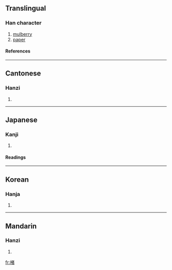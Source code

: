 ==Translingual==
===Han character===
{{Han char|rn=75|rad=木|as=09|sn=13|four=4496<sub>0</sub>|canj=木十大日 (DJKA)}}
# [[mulberry]]
# [[paper]]
====References====
{{Han ref|kx=0541.090|dkj=15172|dj=0928.150|hdz=21223.090|uh=696E|ud=26990|bh=B4D8|bd=46296}}

----
==Cantonese==
===Hanzi===
{{yue-hanzi|jyut=|y=chyu5}}
# {{defn|Cantonese}}

----
==Japanese==
===Kanji===
{{ja-kanji|grade=|rs=木09}}
# {{defn|Japanese}} 
====Readings====
{{ja-readings|on=[[ちょ]] (cho)|kun=[[こうぞ]] (kouzo)}}

----
==Korean==
===Hanja===
{{ko-hanja|hangeul=저|eumhun=|rv=jeo|mr=chŏ|y=ce}}
# {{defn|Korean}}

----
==Mandarin==
===Hanzi===
{{cmn-hanzi|pin=[[chǔ]] (chu3)|wg=ch'u<sup>3</sup>}}
# {{defn|Mandarin}}

[[fr:楮]]